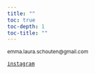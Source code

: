 ```yaml
---
title: ""
toc: true
toc-depth: 1
toc-title: ""
---
```


<small>emma.laura<!-- comment -->.schouten@gmai<!-- comment -->l.com</small>

[<kbd><i class="bi bi-instagram"></i> <small>instagram</small></kbd>](https://www.instagram.com/emmalauras/)
